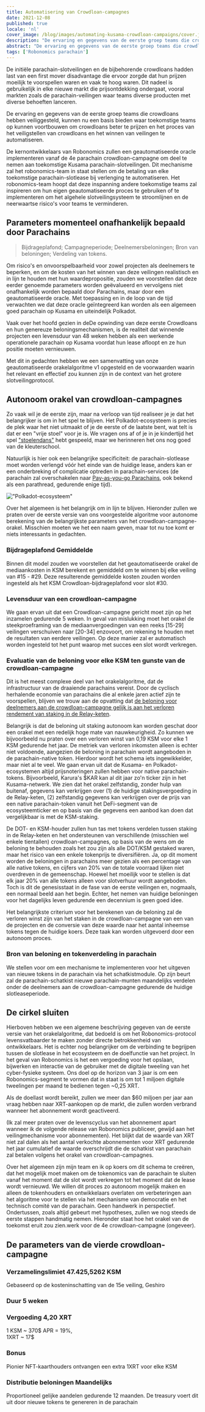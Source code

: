 ```yaml
---
title: Automatisering van Crowdloan-campagnes
date: 2021-12-08
published: true
locale: 'nl'
cover_image: /blog/images/automating-kusama-crowdloan-campaigns/cover.jpg
description: "De ervaring en gegevens van de eerste groep teams die crowdloans hebben veiliggesteld, kunnen nu een basis bieden waar toekomstige teams op kunnen voortbouwen om crowdloans beter te prijzen en het proces van het veiligstellen van crowdloans en het winnen van veilingen te automatiseren."
abstract: "De ervaring en gegevens van de eerste groep teams die crowdloans hebben veiliggesteld, kunnen nu een basis bieden waar toekomstige teams op kunnen voortbouwen om crowdloans beter te prijzen en het proces van het veiligstellen van crowdloans en het winnen van veilingen te automatiseren."
tags: ['Robonomics parachain']
---
```


De initiële parachain-slotveilingen en de bijbehorende crowdloans hadden last van een first mover disadvantage die ervoor zorgde dat hun prijzen moeilijk te voorspellen waren en vaak te hoog waren. Dit nadeel is gebruikelijk in elke nieuwe markt die prijsontdekking ondergaat, vooral markten zoals de parachain-veilingen waar teams diverse producten met diverse behoeften lanceren.

De ervaring en gegevens van de eerste groep teams die crowdloans hebben veiliggesteld, kunnen nu een basis bieden waar toekomstige teams op kunnen voortbouwen om crowdloans beter te prijzen en het proces van het veiligstellen van crowdloans en het winnen van veilingen te automatiseren.
					
De kernontwikkelaars van Robonomics zullen een geautomatiseerde oracle implementeren vanaf de 4e parachain crowdloan-campagne om deel te nemen aan toekomstige Kusama parachain-slotveilingen. Dit mechanisme zal het robonomics-team in staat stellen om de betaling van elke toekomstige parachain-slotlease bij verlenging te automatiseren. Het robonomics-team hoopt dat deze inspanning andere toekomstige teams zal inspireren om hun eigen geautomatiseerde proces te gebruiken of te implementeren om het algehele slotveilingsysteem te stroomlijnen en de neerwaartse risico's voor teams te verminderen.

## Parameters momenteel onafhankelijk bepaald door Parachains

> Bijdrageplafond; Campagneperiode; Deelnemersbeloningen; Bron van beloningen; Verdeling van tokens.

Om risico's en onvoorspelbaarheid voor zowel projecten als deelnemers te beperken, en om de kosten van het winnen van deze veilingen realistisch en in lijn te houden met hun waardepropositie, zouden we voorstellen dat deze eerder genoemde parameters worden geëvalueerd en vervolgens niet onafhankelijk worden bepaald door Parachains, maar door een geautomatiseerde oracle. Met toepassing en in de loop van de tijd verwachten we dat deze oracle geïntegreerd kan worden als een algemeen goed parachain op Kusama en uiteindelijk Polkadot. 

Vaak over het hoofd gezien in deDe opwinding van deze eerste Crowdloans en hun genereuze beloningsmechanismen, is de realiteit dat winnende projecten een levensduur van 48 weken hebben als een werkende operationele parachain op Kusama voordat hun lease afloopt en ze hun positie moeten vernieuwen.

Met dit in gedachten hebben we een samenvatting van onze geautomatiseerde orakelalgoritme v1 opgesteld en de voorwaarden waarin het relevant en effectief zou kunnen zijn in de context van het grotere slotveilingprotocol.

## Autonoom orakel van crowdloan-campagnes

Zo vaak wil je de eerste zijn, maar na verloop van tijd realiseer je je dat het belangrijker is om in het spel te blijven. Het Polkadot-ecosysteem is precies de plek waar het niet uitmaakt of je de eerste of de laatste bent, wat telt is dat er een "vrije stoel" voor je is. We vragen ons af of je in je kindertijd het spel ["stoelendans"](https://nl.wikipedia.org/wiki/Stoelendans) hebt gespeeld, maar we herinneren het ons nog goed van de kleuterschool.

Natuurlijk is hier ook een belangrijke specificiteit: de parachain-slotlease moet worden verlengd vóór het einde van de huidige lease, anders kan er een onderbreking of complicatie optreden in parachain-services (de parachain zal overschakelen naar [Pay-as-you-go Parachains](https://medium.com/polkadot-network/parathreads-pay-as-you-go-parachains-7440d23dde06), ook bekend als een parathread, gedurende enige tijd).

!["Polkadot-ecosysteem"](/blog/images/automating-kusama-crowdloan-campaigns/polkadot-ecosystem.jpg)

Over het algemeen is het belangrijk om in lijn te blijven. Hieronder zullen we praten over de eerste versie van ons voorgestelde algoritme voor autonome berekening van de belangrijkste parameters van het crowdloan-campagne-orakel. Misschien moeten we het een naam geven, maar tot nu toe komt er niets interessants in gedachten.

### Bijdrageplafond Gemiddelde

Binnen dit model zouden we voorstellen dat het geautomatiseerde orakel de mediaankosten in KSM berekent en gemiddeld om te winnen bij elke veiling van #15 - #29. Deze resulterende gemiddelde kosten zouden worden ingesteld als het KSM Crowdloan-bijdrageplafond voor slot #30.

### Levensduur van een crowdloan-campagne

We gaan ervan uit dat een Crowdloan-campagne gericht moet zijn op het inzamelen gedurende 5 weken. In geval van mislukking moet het orakel de steekproeframing van de mediaanvergoedingen van een reeks [15-29] veilingen verschuiven naar [20-34] enzovoort, om rekening te houden met de resultaten van eerdere veilingen. Op deze manier zal er automatisch worden ingesteld tot het punt waarop met succes een slot wordt verkregen.

### Evaluatie van de beloning voor elke KSM ten gunste van de crowdloan-campagne

Dit is het meest complexe deel van het orakelalgoritme, dat de infrastructuur van de draaiende parachains vereist. Door de cyclisch herhalende economie van parachains die al enkele jaren actief zijn te voorspellen, blijven we trouw aan de opvatting dat [de beloning voor deelnemers aan de crowdloan-campagne gelijk is aan het verloren rendement van staking in de Relay-keten](https://robonomics.network/blog/robonomics-parachain-lease-offering/).

Belangrijk is dat de beloning uit staking autonoom kan worden geschat door een orakel met een redelijk hoge mate van nauwkeurigheid. Zo kunnen we bijvoorbeeld nu praten over een verloren winst van 0,19 KSM voor elke 1 KSM gedurende het jaar. De metriek van verloren inkomsten alleen is echter niet voldoende, aangezien de beloning in parachain wordt aangeboden in de parachain-native token. Hierdoor wordt het schema iets ingewikkelder, maar niet al te veel. We gaan ervan uit dat de Kusama- en Polkadot-ecosystemen altijd prijsnoteringen zullen hebben voor native parachain-tokens. Bijvoorbeeld, Karura's $KAR kan al dit jaar zo'n ticker zijn in het Kusama-netwerk. We zien dat het orakel zelfstandig, zonder hulp van buitenaf, gegevens kan verkrijgen over (1) de huidige stakingsvergoeding in de Relay-keten, (2) zelfstandig gegevens kan verkrijgen over de prijs van een native parachain-token vanuit het DeFi-segment van de ecosysteemticker en op basis van die gegevens een aanbod kan doen dat vergelijkbaar is met de KSM-staking.

De DOT- en KSM-houder zullen hun tas met tokens verdelen tussen staking in de Relay-keten en het ondersteunen van verschillende (misschien wel enkele tientallen) crowdloan-campagnes, op basis van de wens om de beloning te behouden zoals het zou zijn als alle DOT/KSM gestaked waren, maar het risico van een enkele tokenprijs te diversifiëren. Ja, op dit moment worden de beloningen in parachains meer gezien als een percentage van alle native tokens, en cijfers van 20% van de totale voorraad lijken niet overdreven in de gemeenschap. Hoewel het moeilijk voor te stellen is dat elk jaar 20% van alle tokens alleen voor slotverhuur wordt aangeboden. Toch is dit de genesisstaat in de fase van de eerste veilingen en, nogmaals, een normaal beeld aan het begin. Echter, het nemen van huidige beloningen voor het dagelijks leven gedurende een decennium is geen goed idee.

Het belangrijkste criterium voor het berekenen van de beloning zal de verloren winst zijn van het staken in de crowdloan-campagne van een van de projecten en de conversie van deze waarde naar het aantal inheemse tokens tegen de huidige koers. Deze taak kan worden uitgevoerd door een autonoom proces.

### Bron van beloning en tokenverdeling in parachain

We stellen voor om een mechanisme te implementeren voor het uitgeven van nieuwe tokens in de parachain via het schatkistmodule. Op zijn beurt zal de parachain-schatkist nieuwe parachain-munten maandelijks verdelen onder de deelnemers aan de crowdloan-campagne gedurende de huidige slotleaseperiode.

## De cirkel sluiten

Hierboven hebben we een algemene beschrijving gegeven van de eerste versie van het orakelalgoritme, dat bedoeld is om het Robonomics-protocol levensvatbaarder te maken zonder directe betrokkenheid van ontwikkelaars. Het is echter nog belangrijker om de verbinding te begrijpen tussen de slotlease in het ecosysteem en de doelfunctie van het project. In het geval van Robonomics is het een vergoeding voor het opslaan, bijwerken en interactie van de gebruiker met de digitale tweeling van het cyber-fysieke systeem. Ons doel op de horizon van 3 jaar is om een Robonomics-segment te vormen dat in staat is om tot 1 miljoen digitale tweelingen per maand te bedienen tegen ~0,25 XRT.

Als de doellast wordt bereikt, zullen we meer dan $60 miljoen per jaar aan vraag hebben naar XRT-aankopen op de markt, die zullen worden verbrand wanneer het abonnement wordt geactiveerd.

(Ik zal meer praten over de levenscyclus van het abonnement apart wanneer ik de volgende release van Robonomics publiceer, gewijd aan het veilingmechanisme voor abonnementen). Het blijkt dat de waarde van XRT niet zal dalen als het aantal verkochte abonnementen voor XRT gedurende het jaar cumulatief de waarde overschrijdt die de schatkist van parachain zal betalen volgens het orakel van crowdloan-campagnes.

Over het algemeen zijn mijn team en ik op koers om dit schema te creëren, dat het mogelijk moet maken om de tokenomics van de parachain te sluiten vanaf het moment dat de slot wordt verkregen tot het moment dat de lease wordt vernieuwd. We willen dit proces zo autonoom mogelijk maken en alleen de tokenhouders en ontwikkelaars overlaten om verbeteringen aan het algoritme voor te stellen via het mechanisme van democratie en het technisch comité van de parachain. Geen handwerk in perspectief. Ondertussen, zoals altijd gebeurt met hypotheses, zullen we nog steeds de eerste stappen handmatig nemen. Hieronder staat hoe het orakel van de toekomst eruit zou zien.werk voor de 4e crowdloan-campagne (ongeveer).

## De parameters van de vierde crowdloan-campagne

<TextCard>

### Verzamelingslimiet **47.425,5262 KSM**

Gebaseerd op de kosteninschatting van de 15e veiling, Geshiro

</TextCard>

<TextCard>

### Duur **5 weken**

</TextCard>

<TextCard>

### Vergoeding **4,20 XRT**

1 KSM ~ 370$ APR = 19%,<br/>1XRT ~ 17$

</TextCard>

<TextCard>

### Bonus

Pionier NFT-kaarthouders ontvangen een extra 1XRT voor elke KSM

</TextCard>

<TextCard>

### Distributie beloningen **Maandelijks**

Proportioneel gelijke aandelen gedurende 12 maanden. De treasury voert dit uit door nieuwe tokens te genereren in de parachain

</TextCard>

<KusamaSlotBanner />